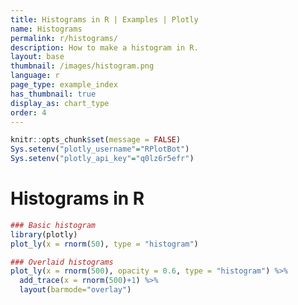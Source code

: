 ```yaml
---
title: Histograms in R | Examples | Plotly
name: Histograms
permalink: r/histograms/
description: How to make a histogram in R.
layout: base
thumbnail: /images/histogram.png
language: r
page_type: example_index
has_thumbnail: true
display_as: chart_type
order: 4
---
```


```r
knitr::opts_chunk$set(message = FALSE)
Sys.setenv("plotly_username"="RPlotBot")
Sys.setenv("plotly_api_key"="q0lz6r5efr")
```

# Histograms in R


```r
### Basic histogram
library(plotly)
plot_ly(x = rnorm(50), type = "histogram")

### Overlaid histograms
plot_ly(x = rnorm(500), opacity = 0.6, type = "histogram") %>%
  add_trace(x = rnorm(500)+1) %>%
  layout(barmode="overlay")
```
